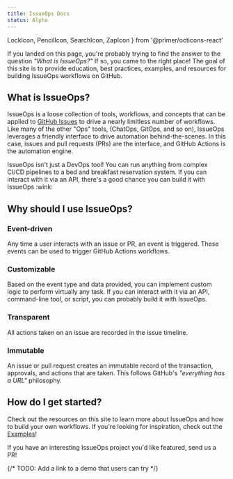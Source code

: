 ```yaml
---
title: IssueOps Docs
status: Alpha
---
```


  LockIcon,
  PencilIcon,
  SearchIcon,
  ZapIcon
} from '@primer/octicons-react'

If you landed on this page, you're probably trying to find the answer to the
question _"What is IssueOps?"_ If so, you came to the right place! The goal of
this site is to provide education, best practices, examples, and resources for
building IssueOps workflows on GitHub.

## What is IssueOps?

IssueOps is a loose collection of tools, workflows, and concepts that can be
applied to [GitHub Issues](https://github.com/features/issues) to drive a nearly
limitless number of workflows. Like many of the other "Ops" tools, (ChatOps,
GitOps, and so on), IssueOps leverages a friendly interface to drive automation
behind-the-scenes. In this case, issues and pull requests (PRs) are the
interface, and GitHub Actions is the automation engine.

<Note>
  IssueOps isn't just a DevOps tool! You can run anything from complex CI/CD
  pipelines to a bed and breakfast reservation system. If you can interact with
  it via an API, there's a good chance you can build it with IssueOps :wink:
</Note>

## Why should I use IssueOps?

### <ZapIcon size={24} /> Event-driven

Any time a user interacts with an issue or PR, an event is triggered. These
events can be used to trigger GitHub Actions workflows.

### <PencilIcon size={24} /> Customizable

Based on the event type and data provided, you can implement custom logic to
perform virtually any task. If you can interact with it via an API, command-line
tool, or script, you can probably build it with IssueOps.

### <SearchIcon size={24} /> Transparent

All actions taken on an issue are recorded in the issue timeline.

### <LockIcon size={24} /> Immutable

An issue or pull request creates an immutable record of the transaction,
approvals, and actions that are taken. This follows GitHub's _"everything has a
URL"_ philosophy.

## How do I get started?

Check out the resources on this site to learn more about IssueOps and how to
build your own workflows. If you're looking for inspiration, check out the
[Examples](/examples)!

<Note>
  If you have an interesting IssueOps project you'd like featured, send us a PR!
</Note>

{/* TODO: Add a link to a demo that users can try */}
